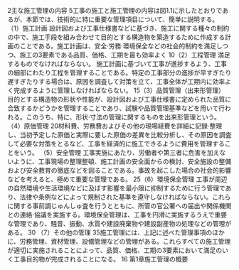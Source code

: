 
2主な施工管理の内容
5工事の施工と施工管理の内容は図1.1に示したとおりであるが、本節では、技術的に特に重要な管理項目について、簡単に説明する。
（1）施工計画
設計図および工事仕様書などに基づき、施工に関する種々の制約の中で、施工手段を組み合わせて目的とする構造物を築造するために作成する計画のことである。施工計画は、安全·労務·環境保全などの社会的制約を満足しつつ、施工の3要素である品質、価格、工期を最も効率よく
10（2）工程管理
満足するものでなければならない。
施工計画に基づいて工事が進捗するよう、工事の細部にわたり工程を管理することである。特定の工事部分の進捗が早すぎたり遅すぎたりする場合は、原因を調査して対策を立て、工事全体が工期内に効率よく完成するように管理しなければならない。
15（3）品質管理（出来形管理）
目的とする構造物の形状や性能が、設計図および工事仕様書に定められた品質に合致するかどうかを管理することであり、試験や品質管理基準などを用いて行われる。このうち、特に、形状·寸法の管理に関するものを出来形管理という。
（4）原価管理
20材料費、労務費およびその他の現場経費を詳細に記録·整理し、当初予定した原価と実際に要した原価の差異を比較分析し、その原因を調査して必要な対策をとるなど、工事を経済的に施工できるように費用を管理することをいう。
（5）安全管理
工事実施にあたり、労働者や第三者に危害を加えないように、工事現場の整理整頓、施工計画の安全面からの検討、安全施設の整備および安全教育の徹底などを図ることである。事故を起こした場合の社会的影響などを考えると、極めて重要な管理である。
25（6）環境保全管理
工事が周辺の自然環境や生活環境などに及ぼす影響を最小限に抑制するために行う管理であり、法律や条例などによって規制された基準を遵守しなければならない。これらに関する事前調じゅんしゅ査を行うとともに、所管の官公署への届出や関係機関との連絡·協議を実施する。環境保全管理は、工事を円滑に実施するうえで重要な管理であり、騒音、振動、水質や建設廃棄物や建設副産物の処理などの管理がある。
30
（7）その他の管理
35施工管理には、上記に述べた管理事項のほかに、労務管理、資材管理、設備管理などの管理がある。これらすべての施工管理が適切に実施されることによって、品質、価格、工期の3要素において満足のいく工事目的物が完成されることになる。
16
第1章施工管理の概要